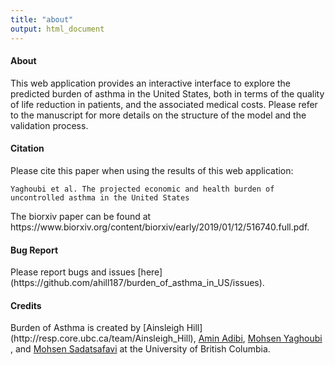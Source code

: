 ```yaml
---
title: "about"
output: html_document
---
```



#### About

This web application provides an interactive interface to explore the predicted burden of asthma in the United States, both in terms of the quality of life reduction in patients, and the associated medical costs.
Please refer to the manuscript for more details on the structure of the model and the validation process.

#### Citation

Please cite this paper when using the results of this web application:

```Yaghoubi et al. The projected economic and health burden of uncontrolled asthma in the United States```

The biorxiv paper can be found at https://www.biorxiv.org/content/biorxiv/early/2019/01/12/516740.full.pdf.

#### Bug Report

Please report bugs and issues [here] (https://github.com/ahill187/burden_of_asthma_in_US/issues).


#### Credits

Burden of Asthma is created by [Ainsleigh Hill] (http://resp.core.ubc.ca/team/Ainsleigh_Hill), [Amin Adibi](http://resp.core.ubc.ca/team/Amin_Adibi), [Mohsen Yaghoubi](http://resp.core.ubc.ca/team/Mohsen_Yaghoubi) , and [Mohsen Sadatsafavi](http://resp.core.ubc.ca/team/Mohsen_Sadatsafavi) at the University of British Columbia.
